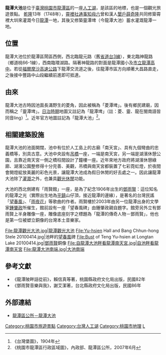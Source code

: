 {{Infobox_lake
| 湖泊名稱 = 龍潭大池
| 湖泊照片 = 自龍潭大池畔看龍潭南天宮（2）.jpg|200px
| 湖泊照片標題 = 
| 測深圖 = 
| caption_bathymetry = 
| 座標 ={{coord|24|59|40|N|121|12|40|E|display=title,inline}}
| 湖泊類別 = [[埤塘|埤塘]]
| 流入 = 
| 流出 = 
| 集水區面積 = 
| 集水區國家 = {{ROC-TW}}
| 湖泊長度 = 
| 湖泊闊度 = 
| 湖泊面積 = 14 公頃 
| 平均深度 = 0.5公尺<ref>[http://163.29.253.52/main/main_discuss_detail.aspx?classify_sn=10&sn=14608 劉愛生，《龍潭大池 縮水》，聯合報，2009年3月18日]{{dead link|date=2018年5月 |bot=InternetArchiveBot |fix-attempted=yes }}</ref>
| 最深深度 = 
| 水體體積 = 
| residence_time = 
| shore =
| 海拔高度 = 
| 湖中島嶼 = 
| 湖邊城鎮 = [[龍潭區_(台灣)|龍潭區]]
}}

'''龍潭大池'''是位于[[臺灣|臺灣]][[桃園市|桃園市]][[龍潭區_(台灣)|龍潭區]]的一座[[人工湖|人工湖]]，是該區的地標，也是一個觀光旅遊景點。
[[乾隆|乾隆]]13年（1748年），[[霄裡社|霄裡社]][[通事|通事]][[知母六|知母六]]曾和漢人[[墾戶|墾戶]][[薛奇隆|薛奇隆]]共同修築霄裡大圳來灌溉今日[[龍潭區_(台灣)|龍潭]]一地，其後又修築靈潭埤（今龍潭大池）蓄水灌溉龍潭一地。

== 位置 ==
龍潭大池位於龍潭區鬧區西側，西北臨龍元路（舊[[省道|省道]][[台3線|台3線]]），東北臨神龍路（鄉道桃66-1線），西南臨環湖路。隔著神龍路的對面是龍潭國小及[[桃園市立龍潭高級中等學校|市立龍潭高中]]。若從[[福爾摩沙高速公路|福爾摩沙高速公路]]下龍潭交流道之後，往龍潭市區方向順著大昌路直走，之後接中豐路中山段繼續前進即可抵達。

== 由來 ==
龍潭大池古時因池面長滿野生的菱角，因此被稱為「菱潭埤」。後有鄉民建廟，因而稱之「靈潭埤」。[[台灣日治時期|日治時期]]地圖又註記為「龍潭埤」（註：菱、靈、龍在閩南語皆同音ling）<ref>《台灣堡圖》，1904年</ref>。近年官方地圖註記為「龍潭大池」<ref>《桃園市龍潭區行政區域圖》，內政部、龍潭區公所，2007年6月</ref>。

== 相關建築設施 ==
龍潭大池的池面開闊，池中有位於人工島上的古廟「南天宮」、具有九個彎曲的忠義橋等，別具古意。大池中央設有[[吊橋|吊橋]]一座，一端是南天宮，另一端是湖濱休憩公園，且靠近南天宮一側之橋柱間設計了鐘樓一座。近年來地方政府將湖濱休憩綠廊、湖濱公園整修得十分完善、美觀，吊橋與南天宮都裝置了七彩霓虹燈，於夜間會開燈綻放美麗的彩色光景，讓龍潭大池成為假日休閒的好去處之一。因此讓龍潭大池除了[[灌溉|灌溉]]之外，也兼具[[觀光|觀光]][[休閒|休閒]]功能。

大池的西北側建有「雨賢館」一座，是為了紀念1906年出生的[[鄧雨賢|鄧雨賢]]：這位知名的龍潭之光（實際出生地為[[平鎮區|平鎮]]山仔頂，接近龍潭的邊緣），是著名的台灣民謠「[[望春風|望春風]]」、「[[雨夜花|雨夜花]]」等歌曲的作者。雨賢樓於2003年由另一位龍潭出身的文學家[[鍾肇政|鍾肇政]]所催生，館前設有一座「望春風碑」由鍾肇政親自題字。館旁另外立有鄧雨賢上半身雕像一座，雕像底座刻字之標題為「龍潭的傳奇人物－鄧雨賢」，他也是第一位被塑立銅像的台灣本土音樂家。

<gallery>
File:龍潭觀光大池.jpg|龍潭觀光大池
File:Yu-hsien Hall and Bang Chhun-hong Stele 20100414.jpg|池畔的[[望春風|望春風]]碑
File:Bust of Teng Yu-hsien at Longtan Lake 20100414.jpg|[[鄧雨賢|鄧雨賢]]銅像
File:自龍潭大池畔看龍潭南天宮.jpg|自池畔看[[龍潭南天宮|龍潭南天宮]]
File:龍潭大池南端.jpg|大池南端
</gallery>

==參考文獻==
<div class="references-small">
<references></references>
* 《龍潭陂畔話從前》，賴信真等著，桃園縣政府文化局出版，民國82年
* 《鄧雨賢音樂與我》，謝艾潔著，台北縣政府文化局出版，民國86年 
</div>

==外部連結==
* [http://www.longtan.tycg.gov.tw/home.jsp?id=10128&parentpath=0,1,8 龍潭區公所－龍潭大池]

{{commons category|Longtan Lake (Taoyuan)}}{{台灣湖泊}}
[[Category:桃園市旅遊景點|Category:桃園市旅遊景點]]
[[Category:台灣人工湖|Category:台灣人工湖]]
[[Category:桃園市地理|Category:桃園市地理]]
[[Category:龍潭區_(臺灣)|L]]